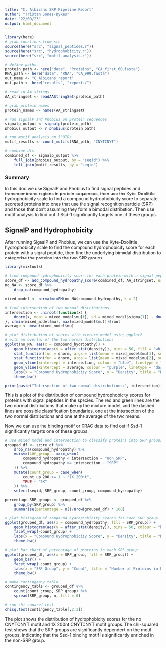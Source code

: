 ```yaml
---
title: "C. Albicans SRP Pipeline Report"
author: "Tristan Sones-Dykes"
date: "22/09/23"
output: html_document
---
```


```r
library(here)
# grab functions from src
source(here("src", "signal_peptides.r"))
source(here("src", "hydrophobicity.r"))
source(here("src", "motif_analysis.r"))

# define paths
protein_path <- here("data", "Proteins", "CA_first_60.fasta")
RNA_path <- here("data", "RNA", "CA_999.fasta")
out_name <- "C_Albicans_report"
out_path <- here("results", "reports/")

# read in AA strings
AA_stringset <- readAAStringSet(protein_path)

# grab protein names
protein_names <- names(AA_stringset)

# run signalP and Phobius on protein sequences
signalp_output <- signalp(protein_path)
phobius_output <- r_phobius(protein_path)

# run motif analysis on 5'UTRs
motif_results <- count_motifs(RNA_path, "CNYTCNYT")

# combine dfs
combined_df <- signalp_output %>%
    full_join(phobius_output, by = "seqid") %>%
    left_join(motif_results, by = "seqid")
```

### Summary
In this doc we use SignalP and Phobius to find signal peptides and transmembrane regions in protein sequences,
then use the Kyte-Doolittle hydrophobicity scale to find a compound hydrophobicity score
to separate secreted proteins into ones that use the signal recognition particle (SRP) and 
those that don't assuming they form a bimodal distribution. Then use motif analysis to find out if Ssd-1 significantly targets one 
of these groups.

## SignalP and Hydrophobicity 
After running SignalP and Phobius, we can use the Kyte-Doolittle hydrophobicity scale to
find the compound hydrophobicity score for each protein with a signal peptide, then find
the underlying bimodal distribution to categorise the proteins into the two SRP groups.

```r
library(mixtools)

# find compound hydrophobicity score for each protein with a signal peptide
score_df <- add_compound_hydropathy_score(combined_df, AA_stringset, useSignalP = FALSE)
no_NA <- score_df %>%
    drop_na(compound_hydropathy)

mixed_model <- normalmixEM(no_NA$compound_hydropathy, k = 2)

# find intersection of two normal distributions
intersection <- uniroot(function(x) {
    dnorm(x, mean = mixed_model$mu[1], sd = mixed_model$sigma[1]) - dnorm(x, mean = mixed_model$mu[2], sd = mixed_model$sigma[2])
}, c(min(mixed_model$mu), max(mixed_model$mu)))$root
average <- mean(mixed_model$mu)

# plot distribution of scores with mixture model using ggplot2
# with an overlay of the two normal distributions
ggplot(no_NA, aes(x = compound_hydropathy)) +
    geom_histogram(aes(y = after_stat(density)), bins = 50, fill = "white", colour = "black") + 
    stat_function(fun = dnorm, args = list(mean = mixed_model$mu[1], sd = mixed_model$sigma[1]), colour = "red") +
    stat_function(fun = dnorm, args = list(mean = mixed_model$mu[2], sd = mixed_model$sigma[2]), colour = "green") +
    geom_vline(xintercept = intersection, colour = "blue", linetype = "dashed") +
    geom_vline(xintercept = average, colour = "purple", linetype = "dashed") +
    labs(x = "Compound Hydrophobicity Score", y = "Density", title = "Distribution of Compound Hydrophobicity Scores (Cerevisiae)") +
    theme_bw()

print(paste("Intersection of two normal distributions:", intersection))
```

This is a plot of the distribution of compound hydrophobicity scores for proteins with signal peptides in the species.
The red and green lines are the two normal distributions that make up the mixture model, and the dashed lines are possible classification boundaries,
one at the intersection of the two normal distributions and one at the average of the two means.

Now we can use the binding motif or CRAC data to find out if Ssd-1 significantly targets one of these groups.
```r
# use mixed model and intersection to classify proteins into SRP groups, and make motif count groups
grouped_df <- score_df %>%
    drop_na(compound_hydropathy) %>%
    mutate(SRP_group = case_when(
        compound_hydropathy < intersection ~ "non_SRP",
        compound_hydropathy >= intersection ~ "SRP"
    )) %>%
    mutate(count_group = case_when(
        count_up_200 >= 1 ~ "1X 200nt",
        TRUE ~ "0X"
    )) %>%
    select(seqid, SRP_group, count_group, compound_hydropathy)

percentage_SRP_groups <- grouped_df %>%
    group_by(SRP_group) %>%
    summarise(percentage = n()/nrow(grouped_df) * 100)

# plot histogram of compound hydrophobicity scores for each SRP group
ggplot(grouped_df, aes(x = compound_hydropathy, fill = SRP_group)) +
    geom_histogram(aes(y = after_stat(density)), bins = 50, colour = "black") +
    facet_wrap(~count_group) +
    labs(x = "Compound Hydrophobicity Score", y = "Density", title = "Distribution of Compound Hydrophobicity Scores (Cerevisiae)") +
    theme_bw()

# plot bar chart of percentage of proteins in each SRP group
ggplot(grouped_df, aes(x = SRP_group, fill = SRP_group)) +
    geom_bar() +
    facet_wrap(~count_group) +
    labs(x = "SRP Group", y = "Count", title = "Number of Proteins in Each SRP Group") +
    theme_bw()

# make contingency table
contingency_table <- grouped_df %>%
    count(count_group, SRP_group) %>%
    spread(SRP_group, n, fill = 0)

# run chi-squared test
chisq.test(contingency_table[,2:3])
```

The plot shows the distribution of hydrophobicity scores for the no CNYTCNYT motif and 1X 200nt CNYTCNYT motif groups.
The chi-squared test shows that the SRP groups are significantly dependent on the motif groups, indicating that the Ssd-1 binding motif is significantly enriched in the non-SRP group.